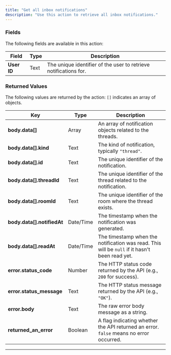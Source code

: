 ```yaml
---
title: "Get all inbox notifications"
description: "Use this action to retrieve all inbox notifications."
---
```



<liveblocksPlus feature="action" />

### Fields

The following fields are available in this action:

| **Field**   | **Type** | **Description**                                                  |
| ----------- | -------- | ---------------------------------------------------------------- |
| **User ID** | Text     | The unique identifier of the user to retrieve notifications for. |

### Returned Values

The following values are returned by the action: `[]` indicates an array of objects.

| **Key**                    | **Type**  | **Description**                                                                               |
| -------------------------- | --------- | --------------------------------------------------------------------------------------------- |
| **body.data[]**            | Array     | An array of notification objects related to the threads.                                      |
| **body.data[].kind**       | Text      | The kind of notification, typically `"thread"`.                                               |
| **body.data[].id**         | Text      | The unique identifier of the notification.                                                    |
| **body.data[].threadId**   | Text      | The unique identifier of the thread related to the notification.                              |
| **body.data[].roomId**     | Text      | The unique identifier of the room where the thread exists.                                    |
| **body.data[].notifiedAt** | Date/Time | The timestamp when the notification was generated.                                            |
| **body.data[].readAt**     | Date/Time | The timestamp when the notification was read. This will be `null` if it hasn't been read yet. |
| **error.status_code**      | Number    | The HTTP status code returned by the API (e.g., `200` for success).                           |
| **error.status_message**   | Text      | The HTTP status message returned by the API (e.g., `"OK"`).                                   |
| **error.body**             | Text      | The raw error body message as a string.                                                       |
| **returned_an_error**      | Boolean   | A flag indicating whether the API returned an error. `false` means no error occurred.         |

---

<liveblocksFooter />
